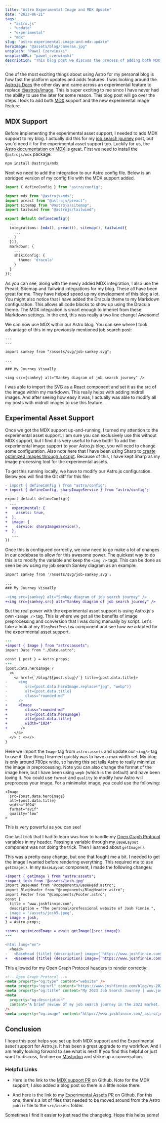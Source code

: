```yaml
---
title: "Astro Experimental Image and MDX Update"
date: "2023-06-21"
tags:
  - "astro.js"
  - "update"
  - "experimental"
  - "mdx"
slug: "astro-experimental-image-and-mdx-update"
heroImage: "@assets/blog/cameras.jpg"
unsplash: "Pawel Czerwinski"
unsplashURL: "pawel_czerwinski"
description: "This blog post we discuss the process of adding both MDX support and Astro.js Experimental Asset support. We describe step-by-step the process I took to adding each to this exact blog."
---
```


One of the most exciting things about using Astro for my personal blog is how fast the platform updates and adds features.
I was looking around the [Astro.js Docs](https://docs.astro.build/) the other day and came across an experimental feature to replace [@astrojs/image](https://docs.astro.build/en/guides/integrations-guide/image/).
This is super exciting to me since I have never had the ability to use the later for some reason.
This blog post will go over the steps I took to add both [MDX](https://mdxjs.com/) support and the new experimental image feature.

## MDX Support

Before implementing the experimental asset support, I needed to add MDX support to my blog.
I actually did this for my [job search journey](/blog/my-2023-job-search-journey/) post, but you'd need it for the experimental asset support too.
Luckily for us, the [Astro documentation on MDX](https://docs.astro.build/en/guides/integrations-guide/mdx/) is great.
First we need to install the `@astrojs/mdx` package:

```bash
npm install @astrojs/mdx
```

Next we need to add the integration to our Astro config file.
Below is an abridged version of my config file with the MDX support added.

```typescript
import { defineConfig } from "astro/config";

import mdx from "@astrojs/mdx";
import preact from "@astrojs/preact";
import sitemap from "@astrojs/sitemap";
import tailwind from "@astrojs/tailwind";

export default defineConfig({
  ...
  integrations: [mdx(), preact(), sitemap(), tailwind({
    ...
    }
  })],
  markdown: {
    ...
    shikiConfig: {
      theme: 'dracula'
    }
  }
});
```

As you can see, along with the newly added MDX integration, I also use the Preact, Sitemap and Tailwind integrations for my blog.
These all have been great for me.
They have helped speed up my development of this blog a lot.
You might also notice that I have added the Dracula theme to my Markdown configuration.
This allows all code blocks to show up using the Dracula theme.
The MDX integration is smart enough to inheriet from these Markdown settings.
In the end, this was really a two line change!
Awesome!

We can now use MDX within our Astro blog.
You can see where I took advantage of this in my previously mentioned job search post:

```mdx
---
---

import sankey from "/assets/svg/job-sankey.svg";

...

### My Journey Visually

<img src={sankey} alt="Sankey diagram of job search journey" />
```

I was able to import the SVG as a React component and set it as the src of the image within my markdown.
This really helps with adding midroll images.
And after seeing how easy it was, I actually was able to modify all my posts with midroll images to use this feature.

## Experimental Asset Support

Once we got the MDX support up-and-running, I turned my attention to the experimental asset support.
I am sure you can exclusively use this without MDX support, but I find it is very useful to have both!
To add the experimental image support to your Astro.js blog, you will need to change some configuration.
Also note here that I have been using Sharp to [create optimized images through a script](https://github.com/joshfinnie/joshfinnie.com/blob/main/scripts/optimize_images.js).
Because of this, I have kept Sharp as my image processing tool for the experimental assets.

To get this running locally, we have to modify our Astro.js configuration.
Below you will find the Git diff for this file:

```diff
- import { defineConfig } from "astro/config";
+ import { defineConfig, sharpImageService } from "astro/config";

export default defineConfig({
  ...
+  experimental: {
+    assets: true,
+  },
+  image: {
+    service: sharpImageService(),
+  },
   ...
})
```

Once this is configured correctly, we now need to go make a lot of changes in our codebase to allow for this awesome power.
The quickest way to do this is to modify the variable and keep the `<img />` tags.
This can be done as seen below using my job search Sankey diagram as an example:

```diff
import sankey from '/assets/svg/job-sankey.svg';

...
### My Journey Visually

-<img src={sankey} alt="Sankey diagram of job search journey" />
+<img src={sankey.src} alt="Sankey diagram of job search journey" />
```

But the real power with the experimental asset support is using Astro.js's own `<Image />` tag.
This is where we get all the benefits of image preprocessing and conversion that I was doing manually by script.
Let's take a look at my `BlogPostPreview` component and see how we adapted for the experimental asset support.

```diff
---
+import { Image } from "astro:assets";
import Date from "./Date.astro";

const { post } = Astro.props;
---
{post.data.heroImage ?
  <>
    <a href={`/blog/${post.slug}/`} title={post.data.title}>
-     <img
-        src={post.data.heroImage.replace("jpg", "webp")}
-        alt={post.data.title}
-        class="rounded-md"
-     />
+     <Image
+        class="rounded-md"
+        src={post.data.heroImage}
+        alt={post.data.title}
+        width="1024"
+      />
    </a>
  </> : <></>
}
```

Here we import the `Image` tag from `astro:assets` and update our `<img/>` tag to use it.
One thing I learned quickly was to have a max width set.
My blog is only around 780px wide, so having this set tells Astro to really minimize the image in preprocessing.
Note you can also change the format of the image here, but I have been using `wepb` (which is the default) and have been loving it.
You could use `format` and `quality` to modify how Astro will preprocess your image.
For a minimalist image, you could use the following:

```tsx
<Image
  src={post.data.heroImage}
  alt={post.data.title}
  width="1024"
  format="avif"
  quality="low"
>
```

This is very powerful as you can see!

One last trick that I had to learn was how to handle my [Open Graph Protocol](https://ogp.me/) variables in my header.
Passing a variable through my `BaseLayout` component was not doing the trick.
Then I learned about `getImage()`.

This was a pretty easy change, but one that fought me a bit.
I needed to get the image I wanted before rendering everything.
This required me to use `getImage()`.
In my `BaseLayout` component, I made the following changes:

```diff
+import { getImage } from "astro:assets";
+import josh from '@assets/josh.jpg'
import BaseHead from "@components/BaseHead.astro";
import BlogHeader from "@components/BlogHeader.astro";
import Footer from "@components/Footer.astro";
const {
  title = "www.joshfinnie.com",
  description = "The personal/professional website of Josh Finnie.",
- image = "/assets/josh5.jpeg",
+ image = josh,
} = Astro.props;

+const optimizedImage = await getImage({src: image})
---

<html lang="en">
  <head>
-   <BaseHead {title} {description} image={`https://www.joshfinnie.com${image}`} />
+   <BaseHead {title} {description} image={`https://www.joshfinnie.com${optimizedImage.src}`} />
```

This allowed for my Open Graph Protocol headers to render correctly:

```html
<!-- Open Graph Protocol -->
<meta property="og:type" content="website" />
<meta property="og:url" content="https://www.joshfinnie.com/blog/my-2023-job-search-journey/" />
<meta property="og:title" content="My 2023 Job Search Journey | www.joshfinnie.com" />
<meta
  property="og:description"
  content="A brief review of my job search journey in the 2023 market. I applied to over 150 jobs and it was exhausting!"
/>
<meta property="og:image" content="https://www.joshfinnie.com/_astro/jobbing.56166317_1ya6pO.webp" />
```

## Conclusion

I hope this post helps you set up both MDX support and the Experimental asset support for Astro.js.
It has been a great upgrade to my workflow.
And I am really looking forward to see what is next!
If you find this helpful or just want to discuss, find me on [Mastodon](https://fosstodon.org/@joshfinnie) and strike up a conversation.

### Helpful Links

- Here is the link to the [MDX support PR](https://github.com/joshfinnie/joshfinnie.com/pull/1585/files) on Github.
  Note for the MDX support, I also added a blog post so there is a little noise there.

- And here is the link to my [Experimental Assets PR](https://github.com/joshfinnie/joshfinnie.com/pull/1588/files) on Github.
  For this one, there's a lot of files that needed to be moved around from the Astro `public` file to the `src/assets` folder.

Sometimes I find it easier to just read the changelog.
Hope this helps some!
